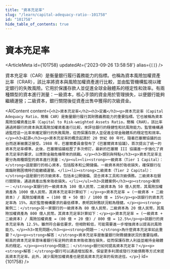 ```yaml
---
title: "資本充足率"
slug: "/learn/capital-adequacy-ratio--101758"
id: "101758"
hide_table_of_contents: true
---
```



# 資本充足率

<ArticleMeta id={101758} updatedAt={'2023-09-26 13:58:58'} alias={`[]`} />
<div className='border-solid border-b border-t-0 my-4 border-[var(--ifm-color-gray-300)]' />

資本充足率（CAR）是衡量銀行履行義務能力的指標。也稱為資本風險加權資產比率（CRAR），該比率將資本與風險加權資產進行比較，並由監管機構監視以確定銀行的失敗風險。它用於保護存款人並促進全球金融體系的穩定性和效率。有兩種類型的資本進行測量：一級資本，核心手頭的資金用於管理損失，以便銀行能夠繼續運營；二級資本，銀行關閉後從資產出售中獲得的次級資金。

<AIContent content={`<h2>資本充足率</h2><h3>定義</h3><p>資本充足率（Capital Adequacy Ratio，簡稱 CAR）是衡量銀行履行其財務義務能力的重要指標。它也被稱為資本風險加權資產比率（Capital to Risk-weighted Assets Ratio，簡稱 CRAR）。該比率通過將銀行的資本與其風險加權資產進行比較，來評估銀行的穩健性和抗風險能力。監管機構通過監控這一比率來確定銀行的失敗風險，從而保護存款人並促進全球金融體系的穩定性和效率。</p><h3>起源</h3><p>資本充足率的概念起源於 20 世紀 80 年代，隨着巴塞爾協議的出台而逐漸被廣泛接受。1988 年，巴塞爾委員會發布了《巴塞爾資本協議》，首次提出了統一的資本充足率標準。此後，巴塞爾協議經歷了多次修訂，最新的巴塞爾 III 協議進一步強化了資本充足率的要求，以應對金融危機帶來的挑戰。</p><h3>類別與特點</h3><p>資本充足率主要分為兩種類型的資本進行測量：</p><ul><li><strong>一級資本（Tier 1 Capital）：</strong>這是銀行的核心資本，包括股本和公開儲備。一級資本用於吸收損失，確保銀行在面臨財務困境時仍能繼續運營。</li><li><strong>二級資本（Tier 2 Capital）：</strong>這是銀行的次級資本，包括未公開儲備、混合資本工具和次級債務。二級資本在銀行關閉後，通過資產出售來吸收損失。</li></ul><h3>具體案例</h3><p><strong>案例一：</strong>某銀行的一級資本為 100 億人民幣，二級資本為 50 億人民幣，其風險加權資產為 1000 億人民幣。其資本充足率計算如下：</p><p>資本充足率 = (一級資本 + 二級資本) / 風險加權資產 = (100 億 + 50 億) / 1000 億 = 15%</p><p>該銀行的資本充足率為 15%，高於監管機構要求的最低標準，表明其財務狀況較為穩健。</p><p><strong>案例二：</strong>另一家銀行的一級資本為 80 億人民幣，二級資本為 20 億人民幣，其風險加權資產為 800 億人民幣。其資本充足率計算如下：</p><p>資本充足率 = (一級資本 + 二級資本) / 風險加權資產 = (80 億 + 20 億) / 800 億 = 12.5%</p><p>該銀行的資本充足率為 12.5%，雖然符合最低要求，但相對較低，可能需要進一步增強資本以提高抗風險能力。</p><h3>常見問題</h3><p><strong>問題一：</strong>為什麼資本充足率如此重要？</p><p><strong>解答：</strong>資本充足率是衡量銀行財務健康狀況的重要指標。較高的資本充足率意味着銀行有足夠的資本來吸收潛在損失，從而保護存款人利益並維持金融體系的穩定。</p><p><strong>問題二：</strong>銀行如何提高資本充足率？</p><p><strong>解答：</strong>銀行可以通過增加股本、保留更多利潤或發行次級債務等方式來提高資本充足率。此外，減少風險加權資產也是提高資本充足率的有效途徑。</p>`} id={101758} />
